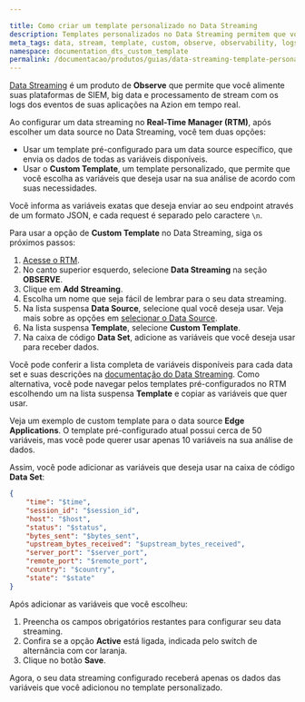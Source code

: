 ```yaml
---

title: Como criar um template personalizado no Data Streaming
description: Templates personalizados no Data Streaming permitem que você escolha quais variáveis quer usar em sua análise.
meta_tags: data, stream, template, custom, observe, observability, logs
namespace: documentation_dts_custom_template
permalink: /documentacao/produtos/guias/data-streaming-template-personalizado/
---
```


[Data Streaming](/pt-br/documentacao/produtos/data-streaming/) é um produto de **Observe** que permite que você alimente suas plataformas de SIEM, big data e processamento de stream com os logs dos eventos de suas aplicações na Azion em tempo real.

Ao configurar um data streaming no **Real-Time Manager (RTM)**, após escolher um data source no Data Streaming, você tem duas opções:

- Usar um template pré-configurado para um data source específico, que envia os dados de todas as variáveis disponíveis.
- Usar o **Custom Template**, um template personalizado, que permite que você escolha as variáveis que deseja usar na sua análise de acordo com suas necessidades.

Você informa as variáveis exatas que deseja enviar ao seu endpoint através de um formato JSON, e cada request é separado pelo caractere `\n`.

Para usar a opção de **Custom Template** no Data Streaming, siga os próximos passos:

1. [Acesse o RTM](https://manager.azion.com/).
2. No canto superior esquerdo, selecione **Data Streaming** na seção **OBSERVE**.
3. Clique em **Add Streaming**.
4. Escolha um nome que seja fácil de lembrar para o seu data streaming.
5. Na lista suspensa **Data Source**, selecione qual você deseja usar. Veja mais sobre as opções em [selecionar o Data Source](/pt-br/documentacao/produtos/data-streaming/#data-sources).
6. Na lista suspensa **Template**, selecione **Custom Template**.
7. Na caixa de código **Data Set**, adicione as variáveis que você deseja usar para receber dados.

Você pode conferir a lista completa de variáveis disponíveis para cada data set e suas descrições na [documentação do Data Streaming](/pt-br/documentacao/produtos/data-streaming/#data-sources). Como alternativa, você pode navegar pelos templates pré-configurados no RTM escolhendo um na lista suspensa **Template** e copiar as variáveis que quer usar.

Veja um exemplo de custom template para o data source **Edge Applications**. O template pré-configurado atual possui cerca de 50 variáveis, mas você pode querer usar apenas 10 variáveis na sua análise de dados.

Assim, você pode adicionar as variáveis que deseja usar na caixa de código **Data Set**:

```json
{
	"time": "$time",
    "session_id": "$session_id",
    "host": "$host",
    "status": "$status",
    "bytes_sent": "$bytes_sent",
    "upstream_bytes_received": "$upstream_bytes_received",
    "server_port": "$server_port",
    "remote_port": "$remote_port",
    "country": "$country",
    "state": "$state"
}
```

Após adicionar as variáveis que você escolheu:

1. Preencha os campos obrigatórios restantes para configurar seu data streaming.
2. Confira se a opção **Active** está ligada, indicada pelo switch de alternância com cor laranja.
3. Clique no botão **Save**.

Agora, o seu data streaming configurado receberá apenas os dados das variáveis que você adicionou no template personalizado.

